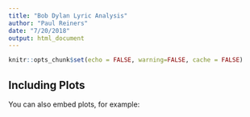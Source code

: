 ```yaml
---
title: "Bob Dylan Lyric Analysis"
author: "Paul Reiners"
date: "7/20/2018"
output: html_document
---
```


```r
knitr::opts_chunk$set(echo = FALSE, warning=FALSE, cache = FALSE)
```

## Including Plots

You can also embed plots, for example:

```r
```

```r
```

```r
```

```r
```

```r
```

```r
```

```r
```